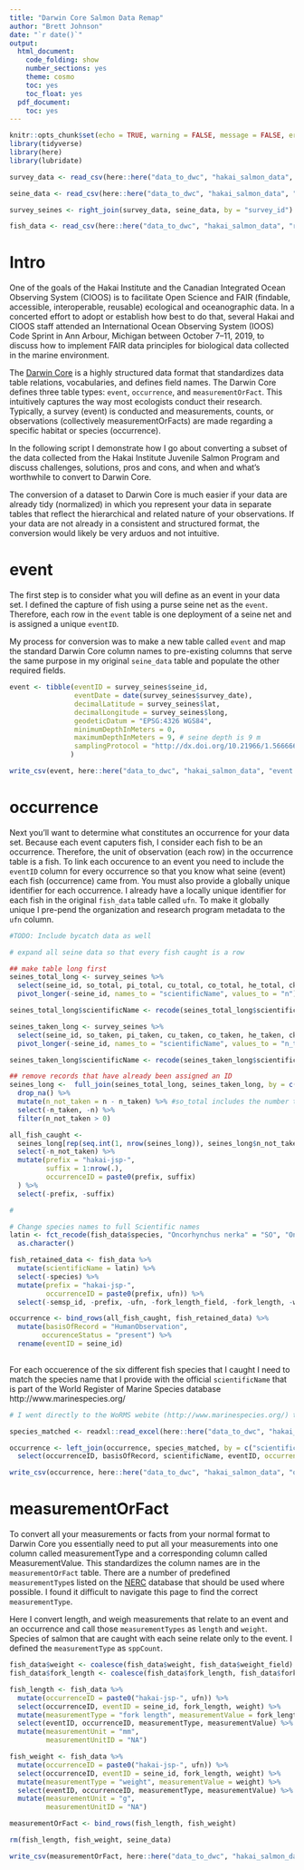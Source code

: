 ```yaml
---
title: "Darwin Core Salmon Data Remap"
author: "Brett Johnson"
date: "`r date()`"
output:
  html_document:
    code_folding: show
    number_sections: yes
    theme: cosmo
    toc: yes
    toc_float: yes
  pdf_document:
    toc: yes
---
```



```r
knitr::opts_chunk$set(echo = TRUE, warning = FALSE, message = FALSE, error = FALSE)
library(tidyverse)
library(here)
library(lubridate)

survey_data <- read_csv(here::here("data_to_dwc", "hakai_salmon_data", "raw_data", "survey_data.csv")) 

seine_data <- read_csv(here::here("data_to_dwc", "hakai_salmon_data", "raw_data", "seine_data.csv")) 

survey_seines <- right_join(survey_data, seine_data, by = "survey_id")

fish_data <- read_csv(here::here("data_to_dwc", "hakai_salmon_data", "raw_data", "fish_data.csv"), guess_max = 20000) %>% semi_join(survey_seines)

```

# Intro

One of the goals of the Hakai Institute and the Canadian Integrated Ocean Observing System (CIOOS) is to facilitate Open Science and FAIR (findable, accessible, interoperable, reusable) ecological and oceanographic data. In a concerted effort to adopt or establish how best to do that, several Hakai and CIOOS staff attended an International Ocean Observing System (IOOS) Code Sprint in Ann Arbour, Michigan between October 7--11, 2019, to discuss how to implement FAIR data principles for biological data collected in the marine environment. 

The [Darwin Core](https://dwc.tdwg.org) is a highly structured data format that standardizes data table relations, vocabularies, and defines field names. The Darwin Core defines three table types: `event`, `occurrence`, and `measurementOrFact`. This intuitively captures the way most ecologists conduct their research. Typically, a survey (event) is conducted and measurements, counts, or observations (collectively measurementOrFacts) are made regarding a specific habitat or species (occurrence). 

In the following script I demonstrate how I go about converting a subset of the data collected from the Hakai Institute Juvenile Salmon Program and discuss challenges, solutions, pros and cons, and when and what's worthwhile to convert to Darwin Core.

The conversion of a dataset to Darwin Core is much easier if your data are already tidy (normalized) in which you represent your data in separate tables that reflect the hierarchical and related nature of your observations. If your data are not already in a consistent and structured format, the conversion would likely be very arduos and not intuitive.

# event 

The first step is to consider what you will define as an event in your data set. I defined the capture of fish using a purse seine net as the `event`. Therefore, each row in the `event` table is one deployment of a seine net and is assigned a unique `eventID`. 

My process for conversion was to make a new table called `event` and map the standard Darwin Core column names to pre-existing columns that serve the same purpose in my original `seine_data` table and populate the other required fields.


```r

event <- tibble(eventID = survey_seines$seine_id,
                eventDate = date(survey_seines$survey_date),
                decimalLatitude = survey_seines$lat,
                decimalLongitude = survey_seines$long,
                geodeticDatum = "EPSG:4326 WGS84",
                minimumDepthInMeters = 0,
                maximumDepthInMeters = 9, # seine depth is 9 m
                samplingProtocol = "http://dx.doi.org/10.21966/1.566666" # This is the DOI for the Hakai Salmon Data Package that contains the smnpling protocol, as well as the complete data package
               ) 

write_csv(event, here::here("data_to_dwc", "hakai_salmon_data", "event.csv"))
```


# occurrence

Next you'll want to determine what constitutes an occurrence for your data set. Because each event caputers fish, I consider each fish to be an occurrence. Therefore, the unit of observation (each row) in the occurrence table is a fish. To link each occurence to an event you need to include the `eventID` column for every occurrence so that you know what seine (event) each fish (occurrence) came from. You must also provide a globally unique identifier for each occurrence. I already have a locally unique identifier for each fish in the original `fish_data` table called `ufn`. To make it globally unique I pre-pend the organization and research program metadata to the `ufn` column. 


```r
#TODO: Include bycatch data as well

# expand all seine data so that every fish caught is a row

## make table long first
seines_total_long <- survey_seines %>% 
  select(seine_id, so_total, pi_total, cu_total, co_total, he_total, ck_total) %>% 
  pivot_longer(-seine_id, names_to = "scientificName", values_to = "n")

seines_total_long$scientificName <- recode(seines_total_long$scientificName, so_total = "Oncorhynchus nerka", pi_total = "Oncorhynchus gorbushca", cu_total = "Oncorhynchus keta", co_total = "Oncorhynchus kisutch", ck_total = "Oncorhynchus tshawytscha", he_total = "Clupea pallasii") 

seines_taken_long <- survey_seines %>%
  select(seine_id, so_taken, pi_taken, cu_taken, co_taken, he_taken, ck_taken) %>% 
  pivot_longer(-seine_id, names_to = "scientificName", values_to = "n_taken") 

seines_taken_long$scientificName <- recode(seines_taken_long$scientificName, so_taken = "Oncorhynchus nerka", pi_taken = "Oncorhynchus gorbushca", cu_taken = "Oncorhynchus keta", co_taken = "Oncorhynchus kisutch", ck_taken = "Oncorhynchus tshawytscha", he_taken = "Clupea pallasii") 

## remove records that have already been assigned an ID  
seines_long <-  full_join(seines_total_long, seines_taken_long, by = c("seine_id", "scientificName")) %>% 
  drop_na() %>% 
  mutate(n_not_taken = n - n_taken) %>% #so_total includes the number taken so I subtract n_taken to get n_not_taken
  select(-n_taken, -n) %>% 
  filter(n_not_taken > 0)

all_fish_caught <-
  seines_long[rep(seq.int(1, nrow(seines_long)), seines_long$n_not_taken), 1:3] %>% 
  select(-n_not_taken) %>% 
  mutate(prefix = "hakai-jsp-",
         suffix = 1:nrow(.),
         occurrenceID = paste0(prefix, suffix)
  ) %>% 
  select(-prefix, -suffix)

#

# Change species names to full Scientific names 
latin <- fct_recode(fish_data$species, "Oncorhynchus nerka" = "SO", "Oncorhynchus gorbuscha" = "PI", "Oncorhynchus keta" = "CU", "Oncorhynchus kisutch" = "CO", "Clupea pallasii" = "HE", "Oncorhynchus tshawytscha" = "CK") %>% 
  as.character()

fish_retained_data <- fish_data %>% 
  mutate(scientificName = latin) %>% 
  select(-species) %>% 
  mutate(prefix = "hakai-jsp-",
         occurrenceID = paste0(prefix, ufn)) %>% 
  select(-semsp_id, -prefix, -ufn, -fork_length_field, -fork_length, -weight, -weight_field)

occurrence <- bind_rows(all_fish_caught, fish_retained_data) %>% 
  mutate(basisOfRecord = "HumanObservation",
        occurenceStatus = "present") %>% 
  rename(eventID = seine_id)
  

```

For each occuerence of the six different fish species that I caught I need to match the species name that I provide with the official `scientificName` that is part of the World Register of Marine Species database http://www.marinespecies.org/

```r
# I went directly to the WoRMS webite (http://www.marinespecies.org/) to download the full taxonomic levels for the salmon species I have and put the WoRMS output (species_matched.xls) table in this project directory which is read in below and joined with the occurrence table

species_matched <- readxl::read_excel(here::here("data_to_dwc", "hakai_salmon_data", "raw_data", "species_matched.xls"))

occurrence <- left_join(occurrence, species_matched, by = c("scientificName" = "ScientificName")) %>% 
  select(occurrenceID, basisOfRecord, scientificName, eventID, occurrenceStatus = occurenceStatus, Kingdom, Phylum, Class, Order, Family, Genus, Species)

write_csv(occurrence, here::here("data_to_dwc", "hakai_salmon_data", "occurrence.csv"))

```


# measurementOrFact
To convert all your measurements or facts from your normal format to Darwin Core you essentially need to put all your measurements into one column called measurementType and a corresponding column called MeasurementValue. This standardizes the column names are in the `measurementOrFact` table. There are a number of predefined `measurementType`s listed on the [NERC](https://www.bodc.ac.uk/resources/vocabularies/) database that should be used where possible. I found it difficult to navigate this page to find the correct `measurementType`. 

Here I convert length, and weigh measurements that relate to an event and an occurrence and call those `measurementTypes` as `length` and `weight`. Species of salmon that are caught with each seine relate only to the event. I defined the `measurementType` as `sppCount`.

```r

fish_data$weight <- coalesce(fish_data$weight, fish_data$weight_field)
fish_data$fork_length <- coalesce(fish_data$fork_length, fish_data$fork_length_field)

fish_length <- fish_data %>%
  mutate(occurrenceID = paste0("hakai-jsp-", ufn)) %>% 
  select(occurrenceID, eventID = seine_id, fork_length, weight) %>% 
  mutate(measurementType = "fork length", measurementValue = fork_length) %>% 
  select(eventID, occurrenceID, measurementType, measurementValue) %>% 
  mutate(measurementUnit = "mm",
         measurementUnitID = "NA")

fish_weight <- fish_data %>% 
  mutate(occurrenceID = paste0("hakai-jsp-", ufn)) %>% 
  select(occurrenceID, eventID = seine_id, fork_length, weight) %>% 
  mutate(measurementType = "weight", measurementValue = weight) %>% 
  select(eventID, occurrenceID, measurementType, measurementValue) %>% 
  mutate(measurementUnit = "g",
         measurementUnitID = "NA")

measurementOrFact <- bind_rows(fish_length, fish_weight)

rm(fish_length, fish_weight, seine_data)

write_csv(measurementOrFact, here::here("data_to_dwc", "hakai_salmon_data", "measurementOrFact.csv"))
```
